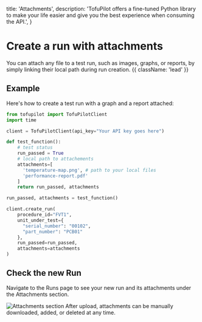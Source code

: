   title: 'Attachments',
  description:
    'TofuPilot offers a fine-tuned Python library to make your life easier and give you the best experience when consuming the API.',
}

# Create a run with attachments

You can attach any file to a test run, such as images, graphs, or reports, by simply linking their local path during run creation. {{ className: 'lead' }}

## Example

Here's how to create a test run with a graph and a report attached:

```python {{ title: 'create_run_with_attachments.py'}}
from tofupilot import TofuPilotClient
import time

client = TofuPilotClient(api_key="Your API key goes here")

def test_function():
    # test status
    run_passed = True
    # local path to attachements
    attachments=[
      'temperature-map.png', # path to your local files
      'performance-report.pdf'
    ]
    return run_passed, attachments

run_passed, attachments = test_function()

client.create_run(
    procedure_id="FVT1",
    unit_under_test={
      "serial_number": "00102",
      "part_number": "PCB01"
    },
    run_passed=run_passed,
    attachments=attachments
)
```

## Check the new Run

Navigate to the Runs page to see your new run and its attachments under the Attachments section.

<Image src="/run-attachments.png" alt="Attachments section" />

<Note>
  After upload, attachments can be manually downloaded, added, or deleted at any
  time.
</Note>
